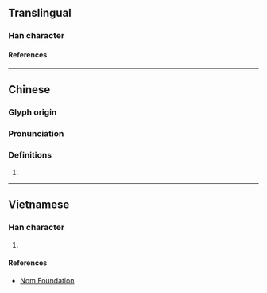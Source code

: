 {{character info/new}}
==Translingual==

===Han character===
{{Han char|rn=75|rad=木|as=11|sn=15|four=|canj=DILE|ids=⿰木康}}

====References====
{{Han ref|kx=0548.090|dkj=15388|dj=0935.270|hdz=21283.130|uh=69FA}}

----

==Chinese==
{{zh-forms}}

===Glyph origin===
{{Han etym}}

===Pronunciation===
{{zh-pron
|m=kāng
|c=hong1
|mc=y
|oc=y
|cat=
}}

===Definitions===
{{zh-hanzi}}

# {{rfdef|zh}}

----

==Vietnamese==

===Han character===
{{vi-readings|rs=木11|reading=[[khang]], [[săng]]}}

# {{rfdef|vi|sort=木11}}

====References====
* [http://nomfoundation.org/common/nom_details.php?codepoint=69fa Nom Foundation]